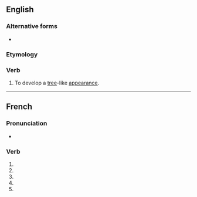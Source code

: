 {{also|arborisé}}
==English==

===Alternative forms===
* {{l|en|arborize}}

===Etymology===
{{der|en|la|arbor||tree}} {{suffix|en||ise}}

===Verb===
{{en-verb|arboris}}

# {{lb|en|intransitive}} To develop a [[tree]]-like [[appearance]].

----

==French==

===Pronunciation===
* {{homophones|fr|arborisent|arborises}}

===Verb===
{{head|fr|verb form}}

# {{inflection of|fr|arboriser||1|s|pres|ind}}
# {{inflection of|fr|arboriser||3|s|pres|ind}}
# {{inflection of|fr|arboriser||1|s|pres|sub}}
# {{inflection of|fr|arboriser||3|s|pres|sub}}
# {{inflection of|fr|arboriser||2|s|imp}}